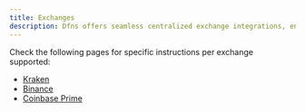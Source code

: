 ```yaml
---
title: Exchanges
description: Dfns offers seamless centralized exchange integrations, enabling efficient asset management, deposits, and withdrawals for users. Our service is designed to simplify interactions with exchanges, providing a secure and user-friendly experience. While we currently support integration with Kraken, we are actively working on expanding our offering to include additional major exchanges such as Coinbase, Kraken, Binance, and many more in the near future. This ensures that users can manage their assets across multiple platforms with ease and confidence, all within the Dfns ecosystem.
---
```


Check the following pages for specific instructions per exchange supported:

* [Kraken](/integrations/exchanges/kraken-setup)
* [Binance](/integrations/exchanges/binance-setup)
* [Coinbase Prime](/integrations/exchanges/coinbase-prime-setup)
